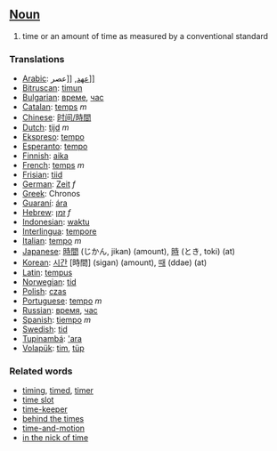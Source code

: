 ==[[Noun]]==

#time or an amount of time as measured by a conventional standard

===Translations===
*[[Arabic]]: [[‏[[عهد]], [[عصر
*[[Bitruscan]]: [[timun]]
*[[Bulgarian]]: [[време]], [[час]]
*[[Catalan]]: [[temps]] ''m''
*[[Chinese]]: [[时间/時間]]
*[[Dutch]]: [[tijd]] ''m''
*[[Ekspreso]]: [[tempo]]
*[[Esperanto]]: [[tempo]]
*[[Finnish]]: [[aika]]
*[[French]]: [[temps]] ''m''
*[[Frisian]]: [[tiid]]
*[[German]]: [[Zeit]] ''f''
*[[Greek]]: Chronos
*[[Guaraní]]: [[ára]]
*[[Hebrew]]: [[זמן]] ''f''
*[[Indonesian]]: [[waktu]]
*[[Interlingua]]: [[tempore]]
*[[Italian]]: [[tempo]] ''m''
*[[Japanese]]: [[時間]] (じかん, jikan) (amount), [[時]] (とき, toki) (at)
*[[Korean]]: [[시간]] [時間] (sigan) (amount), [[때]] (ddae) (at)
*[[Latin]]: [[tempus]]
*[[Norwegian]]: [[tid]]
*[[Polish]]: [[czas]]
*[[Portuguese]]: [[tempo]] ''m''
*[[Russian]]: [[время]], [[час]]
*[[Spanish]]: [[tiempo]] ''m''
*[[Swedish]]: [[tid]]
*[[Tupinambá]]: [['ara]]
*[[Volapük]]: [[tim]], [[tüp]]


===Related words===
*[[timing]], [[timed]], [[timer]]
*[[time slot]]
*[[time-keeper]]
*[[behind the times]]
*[[time-and-motion]]
*[[in the nick of time]]